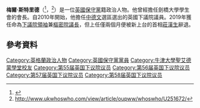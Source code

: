 {{noteTA|G1=PoliticiansUK}}
{{Infobox officeholder
|name             = 梅爾·斯特里德 {{small|[[閣下|閣下]]<br/>The Rt Hon. Mel Stride {{Post-nominals|country=GBR|MP}}}}
|image = Official portrait of Mel Stride crop 2.jpg
|office  = 英國[[下議院領袖|下議院領袖]]<br/>[[樞密院議長|樞密院議長]]
|primeminister    = [[文翠珊|文翠珊]]
|term_start       = 2019年5月23日
|term_end         = 2019年7月24日
|predecessor      = [[利雅華|利雅華]]
|successor        = [[李思銘|李思銘]]
|office5          = [[英國下議院|英國下議院]]<br>[[中德文_(英國國會選區)|中德文]]選區議員
|term_start5      = 2010年5月6日
|term_end5        = 
|predecessor5     = 選區設立
|successor5       = 
|majority5        = 15,680 (29.1%)
|birth_date = {{birth date and age|1961|9|30|df=y}}
|birth_place      = [[英格蘭|英格蘭]][[倫敦|倫敦]]
|death_date       = 
|death_place      = 
|alma_mater       = [[牛津大學|牛津大學]]
|party            = [[英國保守黨|英國保守黨]]
|website = {{url|melstridemp.com|Official website}}
}}
'''梅爾·斯特里德'''（{{lang-en|Mel Stride}}<ref>{{London Gazette |issue=59418 |date=13 May 2010 |startpage=8740}}</ref>，{{bd|1961年|9月30日}}<ref>http://www.ukwhoswho.com/view/article/oupww/whoswho/U251672/</ref>）是一位[[英國|英國]][[保守黨_(英國)|保守黨]]籍政治人物。他曾經擔任劍橋大學學生會的會長。自2010年開始，他擔任[[中德文_(英國國會選區)|中德文]]選區選出的英國下議院議員。2019年獲任命為[[下議院領袖|下議院領袖]]兼[[樞密院議長|樞密院議長]]，但上任僅兩個月便被新上台的首相[[莊漢生|莊漢生]]辭退。

==參考資料==
{{Reflist}}
{{DEFAULTSORT:Stride, Mel}}
[[Category:英格蘭政治人物|Category:英格蘭政治人物]]
[[Category:英國保守黨黨員|Category:英國保守黨黨員]]
[[Category:牛津大學聖艾德蒙學堂校友|Category:牛津大學聖艾德蒙學堂校友]]
[[Category:第55届英国下议院议员|Category:第55届英国下议院议员]]
[[Category:第56届英国下议院议员|Category:第56届英国下议院议员]]
[[Category:第57届英国下议院议员|Category:第57届英国下议院议员]]
[[Category:第58届英国下议院议员|Category:第58届英国下议院议员]]